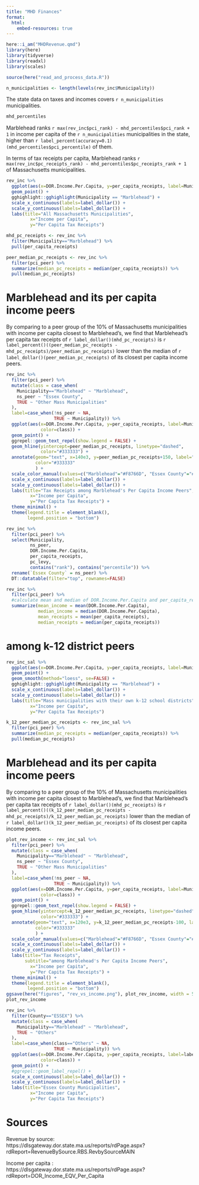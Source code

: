 ```yaml
---
title: "MHD Finances"
format: 
  html:
    embed-resources: true
---
```


```r
here::i_am("MHDRevenue.qmd")
library(here)
library(tidyverse)
library(readxl)
library(scales)
```
```r
source(here("read_and_process_data.R"))
```


```r
n_municipalities <- length(levels(rev_inc$Municipality))
```

The state data on taxes and incomes covers `r n_municipalities` municipalities.

```r
mhd_percentiles
```


Marblehead ranks
`r max(rev_inc$pci_rank) - mhd_percentiles$pci_rank + 1` 
in income per capita of the `r n_municipalities` municipalities in the state, higher than `r label_percent(accuracy=0.1)(mhd_percentiles$pci_percentile)` of them.

In terms of tax receipts per capita, Marblehead ranks
`r max(rev_inc$pc_receipts_rank) - mhd_percentiles$pc_receipts_rank + 1` of Massachusetts municipalities.


```r
rev_inc %>%
  ggplot(aes(x=DOR.Income.Per.Capita, y=per_capita_receipts, label=Municipality)) +
  geom_point() +
  gghighlight::gghighlight(Municipality == "Marblehead") +
  scale_x_continuous(labels=label_dollar()) +
  scale_y_continuous(labels=label_dollar()) +
  labs(title="All Massachusetts Municipalities",
         x="Income per Capita",
         y="Per Capita Tax Receipts")
```




```r
mhd_pc_receipts <- rev_inc %>%
  filter(Municipality=="Marblehead") %>%
  pull(per_capita_receipts)

peer_median_pc_receipts <- rev_inc %>%
  filter(pci_peer) %>%
  summarize(median_pc_receipts = median(per_capita_receipts)) %>%
  pull(median_pc_receipts)
```



# Marblehead and its per capita income peers


By comparing to a peer group of the 10% of Massachusetts municipalities with
income per capita closest to Marblehead's, we find that
Marblehead's per capita tax receipts of  `r label_dollar()(mhd_pc_receipts)` is
`r label_percent()((peer_median_pc_receipts - mhd_pc_receipts)/peer_median_pc_receipts)` 
lower than the median of `r label_dollar()(peer_median_pc_receipts)` of its 
closest per capita income peers.


```r
rev_inc %>%
  filter(pci_peer) %>%
  mutate(class = case_when(
    Municipality=="Marblehead" ~ "Marblehead",
    ns_peer ~ "Essex County",
    TRUE ~ "Other Mass Municipalities"
  ),
  label=case_when(!ns_peer ~ NA,
                  TRUE ~ Municipality)) %>%
  ggplot(aes(x=DOR.Income.Per.Capita, y=per_capita_receipts, label=Municipality,
             color=class)) +
  geom_point() +
  ggrepel::geom_text_repel(show.legend = FALSE) +
  geom_hline(yintercept=peer_median_pc_receipts, linetype="dashed",
             color="#333333") +
  annotate(geom="text", x=140e3, y=peer_median_pc_receipts+150, label="Median of Peers",
           color="#333333"
           ) +
  scale_color_manual(values=c("Marblehead"="#F8766D", "Essex County"="#00BFC4", "Other Mass Municipalities"="gray"))+
  scale_x_continuous(labels=label_dollar()) +
  scale_y_continuous(labels=label_dollar()) +
  labs(title="Tax Receipts among Marblehead's Per Capita Income Peers",
         x="Income per Capita",
         y="Per Capita Tax Receipts") +
  theme_minimal() +
  theme(legend.title = element_blank(),
        legend.position = "bottom")
```


```r
rev_inc %>%
  filter(pci_peer) %>%
  select(Municipality, 
         ns_peer,
         DOR.Income.Per.Capita,
         per_capita_receipts,
         pc_levy,
         contains("rank"), contains("percentile")) %>%
  rename(`Essex County` = ns_peer) %>%
  DT::datatable(filter="top", rownames=FALSE)
```



```r
rev_inc %>%
  filter(pci_peer) %>%
  #calculate mean and median of DOR.Income.Per.Capita and per_capita_receipts
  summarize(mean_income = mean(DOR.Income.Per.Capita),
            median_income = median(DOR.Income.Per.Capita),
            mean_receipts = mean(per_capita_receipts),
            median_receipts = median(per_capita_receipts))
```

# among k-12 district peers
```r
rev_inc_sal %>%
  ggplot(aes(x=DOR.Income.Per.Capita, y=per_capita_receipts, label=Municipality)) +
  geom_point() +
  geom_smooth(method="loess", se=FALSE) +
  gghighlight::gghighlight(Municipality == "Marblehead") +
  scale_x_continuous(labels=label_dollar()) +
  scale_y_continuous(labels=label_dollar()) +
  labs(title="Mass municipalities with their own k-12 school districts",
         x="Income per Capita",
         y="Per Capita Tax Receipts")
```

```r
k_12_peer_median_pc_receipts <- rev_inc_sal %>%
  filter(pci_peer) %>%
  summarize(median_pc_receipts = median(per_capita_receipts)) %>%
  pull(median_pc_receipts)
```



# Marblehead and its per capita income peers


By comparing to a peer group of the 10% of Massachusetts municipalities with
income per capita closest to Marblehead's, we find that
Marblehead's per capita tax receipts of  `r label_dollar()(mhd_pc_receipts)` is
`r label_percent()((k_12_peer_median_pc_receipts - mhd_pc_receipts)/k_12_peer_median_pc_receipts)` 
lower than the median of `r label_dollar()(k_12_peer_median_pc_receipts)` of its 
closest per capita income peers.


```r
plot_rev_income <- rev_inc_sal %>%
  filter(pci_peer) %>%
  mutate(class = case_when(
    Municipality=="Marblehead" ~ "Marblehead",
    ns_peer ~ "Essex County",
    TRUE ~ "Other Mass Municipalities"
  ),
  label=case_when(!ns_peer ~ NA,
                  TRUE ~ Municipality)) %>%
  ggplot(aes(x=DOR.Income.Per.Capita, y=per_capita_receipts, label=Municipality,
             color=class)) +
  geom_point() +
  ggrepel::geom_text_repel(show.legend = FALSE) +
  geom_hline(yintercept=k_12_peer_median_pc_receipts, linetype="dashed",
             color="#333333") +
  annotate(geom="text", x=120e3, y=k_12_peer_median_pc_receipts-100, label="Median of Peers",
           color="#333333"
           ) +
  scale_color_manual(values=c("Marblehead"="#F8766D", "Essex County"="#00BFC4", "Other Mass Municipalities"="gray"))+
  scale_x_continuous(labels=label_dollar()) +
  scale_y_continuous(labels=label_dollar()) +
  labs(title="Tax Receipts",
       subtitle="among Marblehead's Per Capita Income Peers",
         x="Income per Capita",
         y="Per Capita Tax Receipts") +
  theme_minimal() +
  theme(legend.title = element_blank(),
        legend.position = "bottom")
ggsave(here("figures", "rev_vs_income.png"), plot_rev_income, width = 5, height = 5, units = "in")
plot_rev_income
```



```r
rev_inc %>%
  filter(County=="ESSEX") %>%
  mutate(class = case_when(
    Municipality=="Marblehead" ~ "Marblehead",
    TRUE ~ "Others"
  ),
  label=case_when(class=="Others" ~ NA,
                  TRUE ~ Municipality)) %>%
  ggplot(aes(x=DOR.Income.Per.Capita, y=per_capita_receipts, label=label,
             color=class)) +
  geom_point() +
  #ggrepel::geom_label_repel() +
  scale_x_continuous(labels=label_dollar()) +
  scale_y_continuous(labels=label_dollar()) +
  labs(title="Essex County Municipalities",
         x="Income per Capita",
         y="Per Capita Tax Receipts")
```


# Sources
Revenue by source: https://dlsgateway.dor.state.ma.us/reports/rdPage.aspx?rdReport=RevenueBySource.RBS.RevbySourceMAIN

Income per capita : https://dlsgateway.dor.state.ma.us/reports/rdPage.aspx?rdReport=DOR_Income_EQV_Per_Capita

